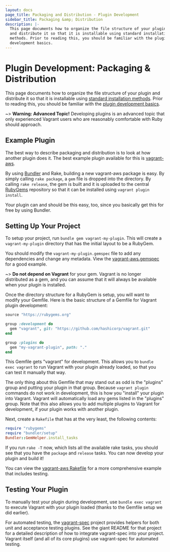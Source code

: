 ```yaml
---
layout: docs
page_title: Packaging and Distribution - Plugin Development
sidebar_title: Packaging &amp; Distribution
description: |-
  This page documents how to organize the file structure of your plugin
  and distribute it so that it is installable using standard installation
  methods. Prior to reading this, you should be familiar with the plugin
  development basics.
---
```


# Plugin Development: Packaging & Distribution

This page documents how to organize the file structure of your plugin
and distribute it so that it is installable using
[standard installation methods](/docs/plugins/usage).
Prior to reading this, you should be familiar
with the [plugin development basics](/docs/plugins/development-basics).

~> **Warning: Advanced Topic!** Developing plugins is an
advanced topic that only experienced Vagrant users who are reasonably
comfortable with Ruby should approach.

## Example Plugin

The best way to describe packaging and distribution is to look at
how another plugin does it. The best example plugin available for this
is [vagrant-aws](https://github.com/mitchellh/vagrant-aws).

By using [Bundler](http://bundler.io) and Rake, building a new
vagrant-aws package is easy. By simply calling `rake package`, a
`gem` file is dropped into the directory. By calling `rake release`,
the gem is built and it is uploaded to the central [RubyGems](https://rubygems.org)
repository so that it can be installed using `vagrant plugin install`.

Your plugin can and should be this easy, too, since you basically
get this for free by using Bundler.

## Setting Up Your Project

To setup your project, run `bundle gem vagrant-my-plugin`. This will create a
`vagrant-my-plugin` directory that has the initial layout to be a RubyGem.

You should modify the `vagrant-my-plugin.gemspec` file to add any
dependencies and change any metadata. View the [vagrant-aws.gemspec](https://github.com/mitchellh/vagrant-aws/blob/master/vagrant-aws.gemspec)
for a good example.

~> **Do not depend on Vagrant** for your gem. Vagrant is no longer distributed
as a gem, and you can assume that it will always be available when your plugin is
installed.

Once the directory structure for a RubyGem is setup, you will want
to modify your Gemfile. Here is the basic structure of a Gemfile for
Vagrant plugin development:

```ruby
source "https://rubygems.org"

group :development do
  gem "vagrant", git: "https://github.com/hashicorp/vagrant.git"
end

group :plugins do
  gem "my-vagrant-plugin", path: "."
end
```

This Gemfile gets "vagrant" for development. This allows you to
`bundle exec vagrant` to run Vagrant with your plugin already loaded,
so that you can test it manually that way.

The only thing about this Gemfile that may stand out as odd is the
"plugins" group and putting your plugin in that group. Because
`vagrant plugin` commands do not work in development, this is how
you "install" your plugin into Vagrant. Vagrant will automatically
load any gems listed in the "plugins" group. Note that this also
allows you to add multiple plugins to Vagrant for development, if
your plugin works with another plugin.

Next, create a `Rakefile` that has at the very least, the following
contents:

```ruby
require "rubygems"
require "bundler/setup"
Bundler::GemHelper.install_tasks
```

If you run `rake -T` now, which lists all the available rake tasks,
you should see that you have the `package` and `release` tasks. You
can now develop your plugin and build it!

You can view the [vagrant-aws Rakefile](https://github.com/mitchellh/vagrant-aws/blob/master/Rakefile)
for a more comprehensive example that includes testing.

## Testing Your Plugin

To manually test your plugin during development, use
`bundle exec vagrant` to execute Vagrant with your plugin loaded
(thanks to the Gemfile setup we did earlier).

For automated testing, the
[vagrant-spec](https://github.com/hashicorp/vagrant-spec)
project provides helpers for both unit and acceptance testing
plugins. See the giant README for that project for a detailed
description of how to integrate vagrant-spec into your project.
Vagrant itself (and all of its core plugins) use vagrant-spec
for automated testing.
